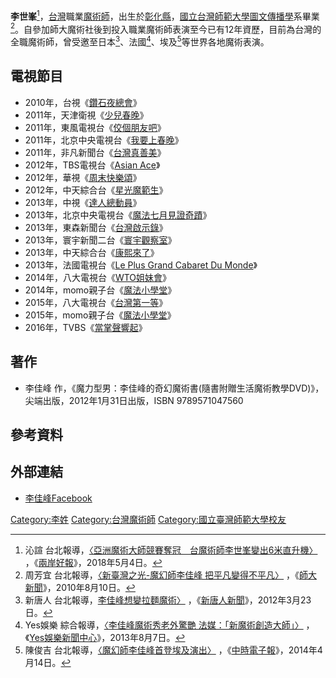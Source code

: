 {{藝人
| 姓名 = 李佳峰
| 類型 = 男藝人
| 英文名 = JEFF LEE
| 圖片 =
| 圖片尺寸 = 
| 圖片簡介 = 
| 出生日期 = 9月13日
| 出生地點 = {{TWN}}[[彰化縣|彰化縣]]
| 語言 = [[台灣國語|國語]]、[[台語|台語]]、[[英語|英語]]
| 國籍 = {{ROC}}
| 逝世 =
| 教育程度 = [[臺灣師範大學|臺灣師範大學]]圖文傳播學系[[學士|學士]]<br>
| 職業 = [[魔術師|魔術師]]
| 經紀公司 = 特峯魔術娛樂
| 網站 =http://www.illusionshadow.com/jefflee/
}}
'''李世峯'''<ref>沁諠 台北報導，[http://www.taiwandiginews.com.tw/?p=76901 〈亞洲魔術大師競賽奪冠　台魔術師李世峯變出6米直升機〉] {{Wayback|url=http://www.taiwandiginews.com.tw/?p=76901 |date=20210208075017 }}，《[[兩岸好報|兩岸好報]]》，2018年5月4日。</ref>，[[台灣|台灣]]職業[[魔術師|魔術師]]，出生於[[彰化縣|彰化縣]]，[[國立台灣師範大學|國立台灣師範大學]][[圖文傳播學|圖文傳播學]]系畢業<ref>周芳宜 台北報導，[http://pr.ntnu.edu.tw/news/index.php?mode=data&id=8432 〈新臺灣之光-魔幻師李佳峰 把平凡變得不平凡〉] {{Wayback|url=http://pr.ntnu.edu.tw/news/index.php?mode=data&id=8432 |date=20210208075021 }}，《[[師大新聞|師大新聞]]》，2010年8月10日。</ref>。自參加師大魔術社後到投入職業魔術師表演至今已有12年資歷，目前為台灣的全職魔術師，曾受邀至日本<ref>新唐人 台北報導，[http://www.ntdtv.com/xtr/b5/2012/03/23/a677023.html.-%E8%B5%B4%E6%97%A5%E7%8D%B2%E5%8B%9D--%E6%9D%8E%E4%BD%B3%E5%B3%B0%E6%83%B3%E8%AE%8A%E6%8B%89%E9%BA%B5%E9%AD%94%E8%A1%93.html〈赴日獲勝 李佳峰想變拉麵魔術〉] {{Wayback|url=http://www.ntdtv.com/xtr/b5/2012/03/23/a677023.html.-%E8%B5%B4%E6%97%A5%E7%8D%B2%E5%8B%9D--%E6%9D%8E%E4%BD%B3%E5%B3%B0%E6%83%B3%E8%AE%8A%E6%8B%89%E9%BA%B5%E9%AD%94%E8%A1%93.html |date=20150402115411 }}，《[[新唐人新聞|新唐人新聞]]》，2012年3月23日。</ref>、法國<ref>Yes娛樂 綜合報導，[http://tw.twent.chinayes.com/Content/20130807/kh9mlni3l09k8.shtml 〈李佳峰魔術秀老外驚艷 法媒：「新魔術創造大師」〉] {{Wayback|url=http://tw.twent.chinayes.com/Content/20130807/kh9mlni3l09k8.shtml |date=20140514024938 }}，《[[Yes娛樂新聞中心|Yes娛樂新聞中心]]》，2013年8月7日。</ref>、埃及<ref>陳俊吉 台北報導，[http://www.chinatimes.com/realtimenews/20140414002803-260404 〈魔幻師李佳峰首登埃及演出〉] {{Wayback|url=http://www.chinatimes.com/realtimenews/20140414002803-260404 |date=20210208075033 }}，《[[中時電子報|中時電子報]]》，2014年4月14日。</ref>等世界各地魔術表演。

==電視節目==
*2010年，台視《[[鑽石夜總會|鑽石夜總會]]》
*2011年，天津衛視《[[少兒春晚|少兒春晚]]》
*2011年，東風電視台《[[佼個朋友吧|佼個朋友吧]]》
*2011年，北京中央電視台《[[我要上春晚|我要上春晚]]》
*2011年，非凡新聞台《[[台灣真善美|台灣真善美]]》
*2012年，TBS電視台《[[Asian_Ace|Asian Ace]]》
*2012年，華視《[[周末快樂頌|周末快樂頌]]》
*2012年，中天綜合台《[[星光魔範生|星光魔範生]]》
*2013年，中視《[[達人總動員|達人總動員]]》
*2013年，北京中央電視台《[[魔法七月見證奇蹟|魔法七月見證奇蹟]]》
*2013年，東森新聞台《[[台灣啟示錄|台灣啟示錄]]》
*2013年，寰宇新聞二台《[[寰宇觀察室|寰宇觀察室]]》
*2013年，中天綜合台《[[康熙來了|康熙來了]]》
*2013年，法國電視台《[[Le_Plus_Grand_Cabaret_Du_Monde|Le Plus Grand Cabaret Du Monde]]》
*2014年，八大電視台《[[WTO姐妹會|WTO姐妹會]]》
*2014年，momo親子台《[[魔法小學堂|魔法小學堂]]》
*2015年，八大電視台《[[台灣第一等|台灣第一等]]》
*2015年，momo親子台《[[魔法小學堂|魔法小學堂]]》
*2016年，TVBS《[[當掌聲響起|當掌聲響起]]》

==著作==
*李佳峰 作，《魔力型男：李佳峰的奇幻魔術書(隨書附贈生活魔術教學DVD)》，尖端出版，2012年1月31日出版，ISBN 9789571047560

==參考資料==
{{reflist}}

==外部連結==
* [https://www.facebook.com/magicjefflee 李佳峰Facebook]

[[Category:李姓|Category:李姓]]
[[Category:台灣魔術師|Category:台灣魔術師]]
[[Category:國立臺灣師範大學校友|Category:國立臺灣師範大學校友]]